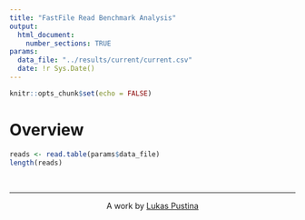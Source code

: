```yaml
---
title: "FastFile Read Benchmark Analysis"
output:
  html_document:
    number_sections: TRUE
params:
  data_file: "../results/current/current.csv"
  date: !r Sys.Date()
---
```


```r
knitr::opts_chunk$set(echo = FALSE)
```

# Overview

```r
reads <- read.table(params$data_file)
length(reads)
```


&nbsp;
<hr />
<p style="text-align: center;">A work by <a href="https://lukas.pustina.de/">Lukas Pustina</a></p>

<!-- Add icon library -->
<link rel="stylesheet" href="https://cdnjs.cloudflare.com/ajax/libs/font-awesome/5.9.0/css/fontawesome.min.css">
<link rel="stylesheet" href="https://cdnjs.cloudflare.com/ajax/libs/font-awesome/5.9.0/css/brands.min.css">


<!-- Add font awesome icons -->
<p style="text-align: center;">
    <a href="https://twitter.com/drivebytesting" class="fab fa-twitter"></a>
    <a href="https://github.com/lukaspustina/" class="fab fa-github"></a>
    <a href="https://www.linkedin.com/in/lukaspustina" class="fab fa-linkedin"></a>
    <a href="https://www.xing.com/profile/Lukas_Pustina/" class="fab fa-xing"></a>
    <a href="https://keybase.io/lukaspustina" class="fab fa-keybase"></a>
</p>

&nbsp;
